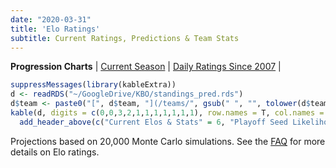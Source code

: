 ```yaml
---
date: "2020-03-31"
title: 'Elo Ratings'
subtitle: Current Ratings, Predictions & Team Stats
---
```


**Progression Charts** | [Current Season](/eloseason/) | [Daily Ratings Since 2007](/elohistory/) |
<br>

```r
suppressMessages(library(kableExtra))
d <- readRDS("~/GoogleDrive/KBO/standings_pred.rds")
d$team <- paste0("[", d$team, "](/teams/", gsub(" ", "", tolower(d$team)), ")") 
kable(d, digits = c(0,0,3,2,1,1,1,1,1,1,1), row.names = T, col.names = c("Team","Elo", "wOBA", "FIP","SFR", "1st","2nd","3rd","4th","5th","Out")) %>%
  add_header_above(c("Current Elos & Stats" = 6, "Playoff Seed Likelihood (%)" = 6)) %>% kable_styling(bootstrap_options = c("striped", "hover"), fixed_thead = T) %>% column_spec(2, bold = T) %>% column_spec(6, border_right = T)
```
Projections based on 20,000 Monte Carlo simulations. See the [FAQ](https://www.kbofancystats.com/faq/eloratings/) for more details on Elo ratings.